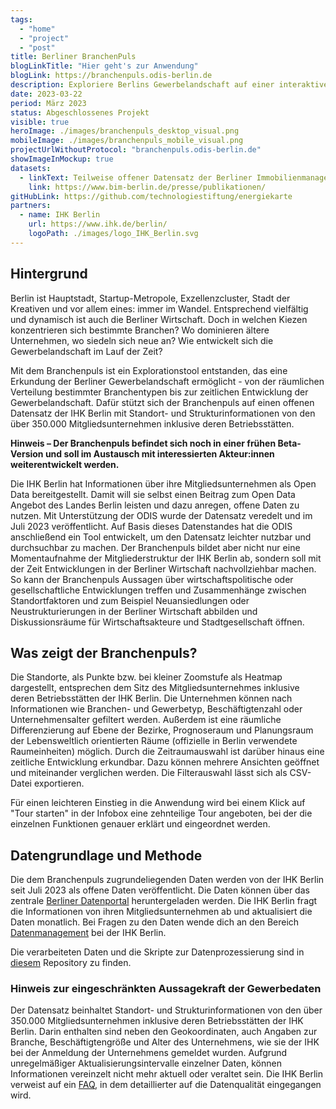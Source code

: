 ```yaml
---
tags:
  - "home"
  - "project"
  - "post"
title: Berliner BranchenPuls
blogLinkTitle: "Hier geht's zur Anwendung"
blogLink: https://branchenpuls.odis-berlin.de
description: Exploriere Berlins Gewerbelandschaft auf einer interaktiven Karte vom Bezirk bis zum Kiez
date: 2023-03-22
period: März 2023
status: Abgeschlossenes Projekt
visible: true
heroImage: ./images/branchenpuls_desktop_visual.png
mobileImage: ./images/branchenpuls_mobile_visual.png
projectUrlWithoutProtocol: "branchenpuls.odis-berlin.de"
showImageInMockup: true
datasets:
  - linkText: Teilweise offener Datensatz der Berliner Immobilienmanagement GmbH (BIM) 
    link: https://www.bim-berlin.de/presse/publikationen/
gitHubLink: https://github.com/technologiestiftung/energiekarte
partners:
  - name: IHK Berlin
    url: https://www.ihk.de/berlin/
    logoPath: ./images/logo_IHK_Berlin.svg
---
```


## Hintergrund

Berlin ist Hauptstadt, Startup-Metropole, Exzellenzcluster, Stadt der Kreativen und vor allem eines: immer im Wandel. Entsprechend vielfältig und dynamisch ist auch die Berliner Wirtschaft. Doch in welchen Kiezen konzentrieren sich bestimmte Branchen? Wo dominieren ältere Unternehmen, wo siedeln sich neue an? Wie entwickelt sich die Gewerbelandschaft im Lauf der Zeit?

Mit dem Branchenpuls ist ein Explorationstool entstanden, das eine Erkundung der Berliner Gewerbelandschaft ermöglicht - von der räumlichen Verteilung bestimmter Branchentypen bis zur zeitlichen Entwicklung der Gewerbelandschaft. Dafür stützt sich der Branchenpuls auf einen offenen Datensatz der IHK Berlin mit Standort- und Strukturinformationen von den über 350.000 Mitgliedsunternehmen inklusive deren Betriebsstätten.

**Hinweis – Der Branchenpuls befindet sich noch in einer frühen Beta-Version und soll im Austausch mit interessierten Akteur:innen weiterentwickelt werden.**

Die IHK Berlin hat Informationen über ihre Mitgliedsunternehmen als Open Data bereitgestellt. Damit will sie selbst einen Beitrag zum Open Data Angebot des Landes Berlin leisten und dazu anregen, offene Daten zu nutzen. Mit Unterstützung der ODIS wurde der Datensatz veredelt und im Juli 2023 veröffentlicht. Auf Basis dieses Datenstandes hat die ODIS anschließend ein Tool entwickelt, um den Datensatz leichter nutzbar und durchsuchbar zu machen. Der Branchenpuls bildet aber nicht nur eine Momentaufnahme der Mitgliederstruktur der IHK Berlin ab, sondern soll mit der Zeit Entwicklungen in der Berliner Wirtschaft nachvollziehbar machen. So kann der Branchenpuls Aussagen über wirtschaftspolitische oder gesellschaftliche Entwicklungen treffen und Zusammenhänge zwischen Standortfaktoren und zum Beispiel Neuansiedlungen oder Neustrukturierungen in der Berliner Wirtschaft abbilden und Diskussionsräume für Wirtschaftsakteure und Stadtgesellschaft öffnen.

## Was zeigt der Branchenpuls?

Die Standorte, als Punkte bzw. bei kleiner Zoomstufe als Heatmap dargestellt, entsprechen dem Sitz des Mitgliedsunternehmes inklusive deren Betriebsstätten der IHK Berlin. Die Unternehmen können nach Informationen wie Branchen- und Gewerbetyp, Beschäftigtenzahl oder Unternehmensalter gefiltert werden. Außerdem ist eine räumliche Differenzierung auf Ebene der Bezirke, Prognoseraum und Planungsraum der Lebensweltlich orientierten Räume (offizielle in Berlin verwendete Raumeinheiten) möglich. Durch die Zeitraumauswahl ist darüber hinaus eine zeitliche Entwicklung erkundbar. Dazu können mehrere Ansichten geöffnet und miteinander verglichen werden. Die Filterauswahl lässt sich als CSV-Datei exportieren.


<ContentSection class="sm:px-6">

  <ImageSection class="sm:container sm:mx-auto"
    src={image1}
    caption="Der Branchenpuls nach dem Bezirk Friedrichshein-Kreuzberg gefiltert."
  />
</ContentSection>

Für einen leichteren Einstieg in die Anwendung wird bei einem Klick auf "Tour starten" in der Infobox eine zehnteilige Tour angeboten, bei der die einzelnen Funktionen genauer erklärt und eingeordnet werden.


<ImageSection
  src={image3}
/>


<ImageSection
  src={image4}
/>


<ImageSection
  src={image5}
/>


<ImageSection
  src={image6}
  caption="Joyride-Ausschnitte, welche den Nutzer:innen die Anwendung in neun Schritten näher bringt."
/>

## Datengrundlage und Methode

Die dem Branchenpuls zugrundeliegenden Daten werden von der IHK Berlin seit Juli 2023 als offene Daten veröffentlicht. Die Daten können über das zentrale [Berliner Datenportal](https://daten.berlin.de/datensaetze/gewerbedaten-der-ihk-berlin) heruntergeladen werden. Die IHK Berlin fragt die Informationen von ihren Mitgliedsunternehmen ab und aktualisiert die Daten monatlich. Bei Fragen zu den Daten wende dich an den Bereich [Datenmanagement](https://www.ihk.de/berlin/service-und-beratung/digitalisierung/opendata-branchenpuls?shortUrl=%2Fbranchenpuls) bei der IHK Berlin.

Die verarbeiteten Daten und die Skripte zur Datenprozessierung sind in [diesem](https://github.com/technologiestiftung/branchenpuls) Repository zu finden.

### Hinweis zur eingeschränkten Aussagekraft der Gewerbedaten

Der Datensatz beinhaltet Standort- und Strukturinformationen von den über 350.000 Mitgliedsunternehmen inklusive deren Betriebsstätten der IHK Berlin. Darin enthalten sind neben den Geokoordinaten, auch Angaben zur Branche, Beschäftigtengröße und Alter des Unternehmens, wie sie der IHK bei der Anmeldung der Unternehmens gemeldet wurden. Aufgrund unregelmäßiger Aktualisierungsintervalle einzelner Daten, können Informationen vereinzelt nicht mehr aktuell oder veraltet sein. Die IHK Berlin verweist auf ein [FAQ](https://www.ihk.de/berlin/service-und-beratung/digitalisierung/faqs-gewerbedatensatz-5927056), in dem detaillierter auf die Datenqualität eingegangen wird.